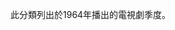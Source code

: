 此分類列出於1964年播出的電視劇季度。
{{Portal|電視劇|Television icon.png}}
<!--{{Category TOC|numerals=no}}-->
{{Year by category
|subcat=1964年電視劇集
|m=1
|c=9
|d=6
|y=4
|cat=播出的電視劇季度
|sortkey=季度
|parent=每年電視劇季度
}}